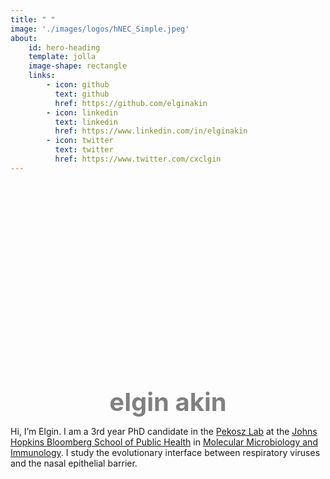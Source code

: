 ```yaml
---
title: " "
image: './images/logos/hNEC_Simple.jpeg'
about:
    id: hero-heading
    template: jolla
    image-shape: rectangle
    links:
        - icon: github
          text: github
          href: https://github.com/elginakin
        - icon: linkedin
          text: linkedin
          href: https://www.linkedin.com/in/elginakin
        - icon: twitter
          text: twitter
          href: https://www.twitter.com/cxclgin
---
```


<div style="display: flex; flex-direction: column; justify-content: center; align-items: center; min-height: 20vh;">

  <span style="color: grey; font-weight: 700; font-size: 40px;">elgin akin</span>
  <p>Hi, I'm Elgin. I am a 3rd year PhD candidate in the <a href="https://www.pekoszlab.com">Pekosz Lab</a> at the <a href="https://publichealth.jhu.edu/">Johns Hopkins Bloomberg School of Public Health</a> in <a href="https://publichealth.jhu.edu/departments/molecular-microbiology-and-immunology">Molecular Microbiology and Immunology</a>. I study the evolutionary interface between respiratory viruses and the nasal epithelial barrier.</p>
</div>

